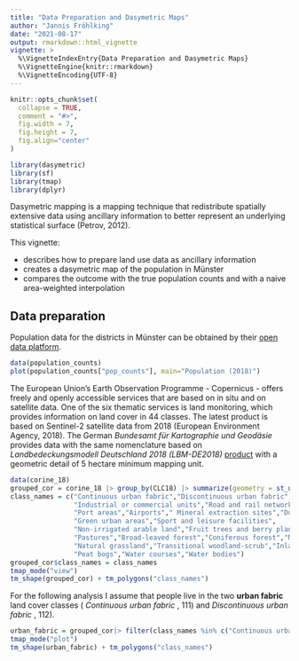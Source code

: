 ```yaml
---
title: "Data Preparation and Dasymetric Maps"
author: "Jannis Fröhlking"
date: "2021-08-17"
output: rmarkdown::html_vignette
vignette: >
  %\VignetteIndexEntry{Data Preparation and Dasymetric Maps}
  %\VignetteEngine{knitr::rmarkdown}
  %\VignetteEncoding{UTF-8}
---
```


```r
knitr::opts_chunk$set(
  collapse = TRUE,
  comment = "#>",
  fig.width = 7,
  fig.height = 7,
  fig.align="center"
)
```

```r
library(dasymetric)
library(sf)
library(tmap)
library(dplyr)
```

Dasymetric mapping is a mapping technique that  redistribute spatially extensive data using ancillary information to better represent an underlying statistical surface (Petrov, 2012). 

This vignette:

* describes how to prepare land use data as ancillary information
* creates a dasymetric map of the population in Münster
* compares the outcome with the true population counts and with a naive area-weighted interpolation

## Data preparation

Population data for the districts in Münster can be obtained by their [open data platform](https://opendata.stadt-muenster.de/dataset/geokoordinaten-der-stadtteil-grenzen-geometriedaten-der-kleinr%C3%A4umigen-gebietsgliederung).

```r
data(population_counts)
plot(population_counts["pop_counts"], main="Population (2018)")
```

The European Union's Earth Observation Programme - Copernicus - offers freely and openly accessible services that are based on in situ and on satellite data. One of the six thematic services is land monitoring, which provides information on land cover in 44 classes. The latest product is based on Sentinel-2 satellite data from 2018 (European Environment Agency, 2018). The German _Bundesamt für Kartographie und Geodäsie_ provides data with the same nomenclature based on _Landbedeckungsmodell Deutschland 2018 (LBM-DE2018)_ [product](https://gdz.bkg.bund.de/index.php/default/digitale-geodaten/digitale-landschaftsmodelle/corine-land-cover-5-ha-stand-2018-clc5-2018.html) with a geometric detail of 5 hectare minimum mapping unit.

```r
data(corine_18)
grouped_cor = corine_18 |> group_by(CLC18) |> summarize(geometry = st_union(geometry))
class_names = c("Continuous urban fabric","Discontinuous urban fabric",
                "Industrial or commercial units","Road and rail networks and associated land",
                "Port areas","Airports"," Mineral extraction sites","Dump sites",
                "Green urban areas","Sport and leisure facilities",
                "Non-irrigated arable land","Fruit trees and berry plantations",
                "Pastures","Broad-leaved forest","Coniferous forest","Mixed forest",
                "Natural grassland","Transitional woodland-scrub","Inland marshes",
                "Peat bogs","Water courses","Water bodies")
grouped_cor$class_names = class_names
tmap_mode("view")
tm_shape(grouped_cor) + tm_polygons("class_names")
```

For the following analysis I assume that people live in the two **urban fabric** land cover classes  ( _Continuous urban fabric_ , 111) and _Discontinuous urban fabric_ , 112).

```r
urban_fabric = grouped_cor|> filter(class_names %in% c("Continuous urban fabric","Discontinuous urban fabric"))
tmap_mode("plot")
tm_shape(urban_fabric) + tm_polygons("class_names")
```

